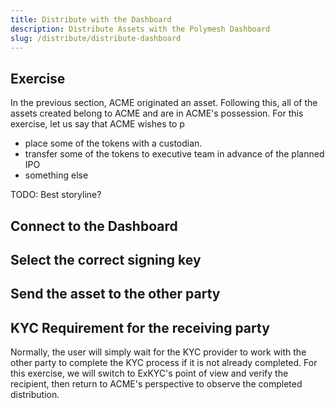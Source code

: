 ```yaml
---
title: Distribute with the Dashboard
description: Distribute Assets with the Polymesh Dashboard
slug: /distribute/distribute-dashboard
---
```


## Exercise

In the previous section, ACME originated an asset. Following this, all of the assets created belong to ACME and are in ACME's possession. For this exercise, let us say that ACME wishes to p

- place some of the tokens with a custodian.
- transfer some of the tokens to executive team in advance of the planned IPO
- something else

TODO: Best storyline?

## Connect to the Dashboard

## Select the correct signing key

## Send the asset to the other party

## KYC Requirement for the receiving party

Normally, the user will simply wait for the KYC provider to work with the other party to complete the KYC process if it is not already completed. For this exercise, we will switch to ExKYC's point of view and verify the recipient, then return to ACME's perspective to observe the completed distribution. 

